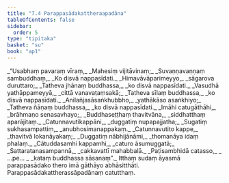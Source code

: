 ```yaml
---
title: "7.4 Parappasādakattheraapadāna"
tableOfContents: false
sidebar:
  order: 5
type: "tipitaka"
basket: "su"
book: "ap1"
---
```



<DynamicBreadcrumb />

<Division number="20" book="ap1">

<Paragraph number="1516" type="verses" book="ap1">
_“Usabhaṃ pavaraṃ vīraṃ,_  
_Mahesiṃ vijitāvinaṃ;_  
_Suvaṇṇavaṇṇaṃ sambuddhaṃ,_  
_Ko disvā nappasīdati._  

</Paragraph>

</Division>
<Division number="21" book="ap1">

<Paragraph number="1517" type="verses" book="ap1">
_Himavāvāparimeyyo,_  
_sāgarova duruttaro;_  
_Tatheva jhānaṃ buddhassa,_  
_ko disvā nappasīdati._  

</Paragraph>

</Division>
<Division number="22" book="ap1">

<Paragraph number="1518" type="verses" book="ap1">
_Vasudhā yathāppameyyā,_  
_cittā vanavaṭaṃsakā;_  
_Tatheva sīlaṃ buddhassa,_  
_ko disvā nappasīdati._  

</Paragraph>

</Division>
<Division number="23" book="ap1">

<Paragraph number="1519" type="verses" book="ap1">
_Anilañjasāsaṅkhubbho,_  
_yathākāso asaṅkhiyo;_  
_Tatheva ñāṇaṃ buddhassa,_  
_ko disvā nappasīdati._  

</Paragraph>

</Division>
<Division number="24" book="ap1">

<Paragraph number="1520" type="verses" book="ap1">
_Imāhi catugāthāhi,_  
_brāhmaṇo senasavhayo;_  
_Buddhaseṭṭhaṃ thavitvāna,_  
_siddhatthaṃ aparājitaṃ._  

</Paragraph>

</Division>
<Division number="25" book="ap1">

<Paragraph number="1521" type="verses" book="ap1">
_Catunnavutikappāni,_  
_duggatiṃ nupapajjatha;_  
_Sugatiṃ sukhasampattiṃ,_  
_anubhosimanappakaṃ._  

</Paragraph>

</Division>
<Division number="26" book="ap1">

<Paragraph number="1522" type="verses" book="ap1">
_Catunnavutito kappe,_  
_thavitvā lokanāyakaṃ;_  
_Duggatiṃ nābhijānāmi,_  
_thomanāya idaṃ phalaṃ._  

</Paragraph>

</Division>
<Division number="27" book="ap1">

<Paragraph number="1523" type="verses" book="ap1">
_Cātuddasamhi kappamhi,_  
_caturo āsumuggatā;_  
_Sattaratanasampannā,_  
_cakkavattī mahabbalā._  

</Paragraph>

</Division>
<Division number="28" book="ap1">

<Paragraph number="1524" type="verses" book="ap1">
_Paṭisambhidā catasso,_  
_ …pe… _  
_kataṃ buddhassa sāsanaṃ”._  

</Paragraph>

<Paragraph number="1525" book="ap1">
Itthaṃ sudaṃ āyasmā parappasādako thero imā gāthāyo abhāsitthāti.

</Paragraph>
</Division>

<Paragraph number="1526" type="center" book="ap1">
Parappasādakattherassāpadānaṃ catutthaṃ.
</Paragraph>